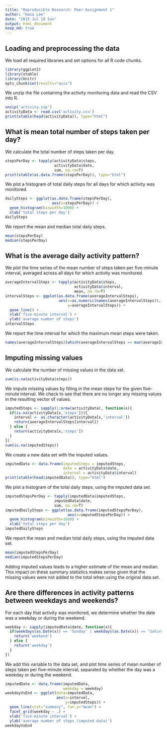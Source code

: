 ```yaml
---
title: "Reproducible Research: Peer Assignment 1"
author: "Hana Lee"
date: "2015 Jul 19 Sun"
output: html_document
keep_md: true
---
```



## Loading and preprocessing the data


We load all required libraries and set options for all R code chunks. 


```r
library(ggplot2)
library(xtable)
library(knitr)
opts_chunk$set(results="asis")
```


We unzip the file containing the activity monitoring data and read the CSV into R.


```r
unzip('activity.zip')
activityData <- read.csv('activity.csv')
print(xtable(head(activityData)), type="html")
```


## What is mean total number of steps taken per day?


We calculate the total number of steps taken per day.


```r
stepsPerDay <- tapply(activityData$steps, 
                      activityData$date, 
                      sum, na.rm=T)
print(xtable(as.data.frame(stepsPerDay)), type="html")
```


We plot a histogram of total daily steps for all days for which activity was monitored.


```r
dailySteps <- ggplot(as.data.frame(stepsPerDay), 
                     aes(x=stepsPerDay)) + 
  geom_histogram(binwidth=1000) + 
  xlab('total steps per day')
dailySteps
```


We report the mean and median total daily steps.


```r
mean(stepsPerDay)
median(stepsPerDay)
```


## What is the average daily activity pattern?


We plot the time series of the mean number of steps taken per five-minute interval, averaged across all days for which activity was monitored.


```r
averageIntervalSteps <- tapply(activityData$steps, 
                               activityData$interval, 
                               mean, na.rm=T)
intervalSteps <- ggplot(as.data.frame(averageIntervalSteps), 
                        aes(x=as.numeric(names(averageIntervalSteps)),
                            y=averageIntervalSteps)) + 
  geom_line() +
  xlab('five-minute interval') +
  ylab('average number of steps')
intervalSteps
```


We report the time interval for which the maximum mean steps were taken.


```r
names(averageIntervalSteps)[which(averageIntervalSteps == max(averageIntervalSteps))]
```


## Imputing missing values


We calculate the number of missing values in the data set.


```r
sum(is.na(activityData$steps))
```


We impute missing values by filling in the mean steps for the given five-minute interval. We check to see that there are no longer any missing values in the resulting vector of values.


```r
imputedSteps <- sapply(1:nrow(activityData), function(x){
  if(is.na(activityData[x,'steps'])){
    interval <- as.character(activityData[x,'interval'])
    return(averageIntervalSteps[interval])
  } else {
    return(activityData[x,'steps'])
  }
})
sum(is.na(imputedSteps))
```


We create a new data set with the imputed values.


```r
imputedData <- data.frame(imputedSteps = imputedSteps,
                          date = activityData$date,
                          interval = activityData$interval)
print(xtable(head(imputedData)), type="html")
```


We plot a histogram of the total daily steps, using the imputed data set.


```r
imputedStepsPerDay <- tapply(imputedData$imputedSteps, 
                      imputedData$date, 
                      sum, na.rm=T)
imputedDailySteps <- ggplot(as.data.frame(imputedStepsPerDay), 
                            aes(x=imputedStepsPerDay)) + 
  geom_histogram(binwidth=1000) + 
  xlab('total steps per day')
imputedDailySteps
```


We report the mean and median total daily steps, using the imputed data set.


```r
mean(imputedStepsPerDay)
median(imputedStepsPerDay)
```


Adding imputed values leads to a higher estimate of the mean and median. This impact on these summary statistics makes sense given that the missing values were not added to the total when using the original data set.


## Are there differences in activity patterns between weekdays and weekends?


For each day that activity was monitored, we determine whether the date was a weekday or during the weekend.


```r
weekday <- sapply(imputedData$date, function(x){
  if(weekdays(as.Date(x)) == 'Sunday' | weekdays(as.Date(x)) == 'Saturday'){
    return('weekend')
  } else {
    return('weekday')
  }
})
```


We add this variable to the data set, and plot time series of mean number of steps taken per five-minute interval, separated by whether the day was a weekday or during the weekend.


```r
imputedData <- data.frame(imputedData,
                          weekday = weekday)
weekdayVsEnd <- ggplot(data=imputedData,
                       aes(x=interval, 
                           y=imputedSteps)) +
  geom_line(stat="summary", fun.y="mean") +
  facet_grid(weekday ~ .) +
  xlab('five-minute interval') +
  ylab('average number of steps (imputed data)')
weekdayVsEnd
```

